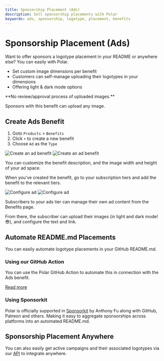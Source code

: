 ```yaml
---
title: Sponsorship Placement (Ads)
description: Sell sponsorship placements with Polar
keywords: ads, sponsorship, logotype, placement, benefits
---
```



# Sponsorship Placement (Ads)

Want to offer sponsors a logotype placement in your README or anywhere else? You can easily with Polar.
- Set custom image dimensions per benefit
- Customers can self-manage uploading their logotypes in your dimensions
- Offering light & dark mode options

<BrowserCallout type="NOTE">
**No review/approval process of uploaded images.**

Sponsors with this benefit can upload any image.
</BrowserCallout>

## Create Ads Benefit

1. Goto `Products` > `Benefits`
2. Click `+` to create a new benefit
3. Choose `Ad` as the `Type`

![Create an ad benefit](./create-benefit.dark.png)
![Create an ad benefit](./create-benefit.light.png)

You can customize the benefit description, and the image width and height of your ad space.

When you've created the benefit, go to your subscription tiers and add the benefit to the relevant tiers.

![Configure ad](./configure-ad.dark.png)
![Configure ad](./configure-ad.light.png)

Subscribers to your ads tier can manage their own ad content from the Benefits page.

From there, the subscriber can upload their images (in light and dark mode! 😎), and configure the text and link.

## Automate README.md Placements

You can easily automate logotype placements in your GitHub README.md.

### Using our GitHub Action

You can use the Polar GitHub Action to automate this in connection with the Ads benefit.

[<p className="text-xl text-center">Read more</p>](https://github.com/polarsource/actions?tab=readme-ov-file#polarsourceactionsads)

### Using Sponsorkit

Polar is officially supported in [Sponsorkit](https://github.com/antfu-collective/sponsorkit) by Anthony Fu along with GitHub, Patreon and others. Making it easy to aggregate sponsorships across platforms into an automated README.md.

## Sponsorship Placement Anywhere

You can also easily get active campaigns and their associated logotypes via our [API](/docs/api/v1/advertisements/get) to integrate anywhere.


